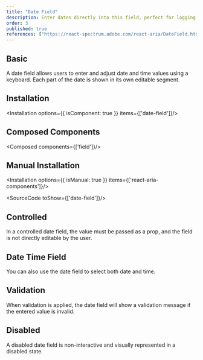 ```yaml
---
title: "Date Field"
description: Enter dates directly into this field, perfect for logging events or deadlines with the precision of a historian noting important events.
order: 3
published: true
references: ["https://react-spectrum.adobe.com/react-aria/DateField.html#props"]
---
```


## Basic

A date field allows users to enter and adjust date and time values using a keyboard. Each part of the date is shown in its own editable segment.
<How toUse="date-and-time/date-field/date-field-demo" />

## Installation
<Installation options={{ isComponent: true }} items={['date-field']}/>

## Composed Components
<Composed components={['field']}/>

## Manual Installation
<Installation options={{ isManual: true }} items={['react-aria-components']}/>

<SourceCode toShow={['date-field']}/>

## Controlled
In a controlled date field, the value must be passed as a prop, and the field is not directly editable by the user.
<How toUse="date-and-time/date-field/date-field-controlled-demo" />

## Date Time Field
You can also use the date field to select both date and time.
<How toUse="date-and-time/date-field/date-time-field-demo" />

## Validation
When validation is applied, the date field will show a validation message if the entered value is invalid.
<How toUse="date-and-time/date-field/date-field-validation-demo" />

## Disabled
A disabled date field is non-interactive and visually represented in a disabled state.
<How toUse="date-and-time/date-field/date-field-disabled-demo" />
